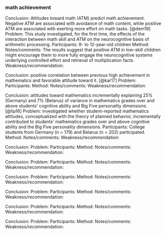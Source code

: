 ### math achievement
Conclusion: Attitudes toward math (ATM) predict math achievement. Negative ATM are associated with avoidance of math content, while positive ATM are associated with exerting more effort on math tasks.  [@dem19]
Problem: This study investigated, for the first time, the effects of the interaction between math skill and ATM on the neurocognitive basis of arithmetic processing.
Participants: 9- to 12-year-old children
Method: 
Notes/comments: The results suggest that positive ATM in low-skill children might encourage them to more fully engage the neurocognitive systems underlying controlled effort and retrieval of multiplication facts. 
Weakness/recommendation: 

Conclusion: positive correlation between previous high achievement in mathematics and favorable attitude toward it.  [@kar17] 
Problem: 
Participants: 
Method: 
Notes/comments: 
Weakness/recommendation: 

Conclusion: attitudes toward mathematics incrementally explaining 25% (Germany) and 7% (Belarus) of variance in mathematics grades over and above students' cognitive ability and Big Five personality dimensions.  [@lip16] 
Problem: investigated whether student-reported mathematics attitudes, conceptualized with the theory of planned behavior, incrementally contributed to students' mathematics grades over and above cognitive ability and the Big Five personality dimensions. 
Participants: College students from Germany (n = 179) and Belarus (n = 202) participated.
Method: 
Notes/comments: 
Weakness/recommendation: 

Conclusion: 
Problem: 
Participants: 
Method: 
Notes/comments: 
Weakness/recommendation: 

Conclusion: 
Problem: 
Participants: 
Method: 
Notes/comments: 
Weakness/recommendation: 

Conclusion: 
Problem: 
Participants: 
Method: 
Notes/comments: 
Weakness/recommendation: 

Conclusion: 
Problem: 
Participants: 
Method: 
Notes/comments: 
Weakness/recommendation: 

Conclusion: 
Problem: 
Participants: 
Method: 
Notes/comments: 
Weakness/recommendation: 

Conclusion: 
Problem: 
Participants: 
Method: 
Notes/comments: 
Weakness/recommendation: 

